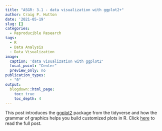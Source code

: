 ```yaml
---
title: "ASGR: 3.1 - data visualization with ggplot2+"
author: Craig P. Hutton
date: '2021-05-19'
slug: []
categories:
  - Reproducible Research
tags:
  - R
  - Data Analysis
  - Data Visualization
image: 
  caption: 'data visualization with ggplot2'
  focal_point: "Center"
  preview_only: no
publication_types:
  - "0"  
output:
  blogdown::html_page:
    toc: true
    toc_depth: 4
---
```


<!-- # Publication type. -->
<!-- # Legend: -->
<!-- # 0 = Uncategorized -->
<!-- # 1 = Conference proceedings -->
<!-- # 2 = Journal -->
<!-- # 3 = Work in progress -->
<!-- # 4 = Technical report -->
<!-- # 5 = Book -->
<!-- # 6 = Book chapter -->

This post introduces the [ggplot2](https://ggplot2.tidyverse.org/) package from the tidyverse and how the grammar of graphics helps you build customized plots in R. Click [here](https://craig.rbind.io/post/2021-05-17-asgr-3-1-data-visualization/) to read the full post.
